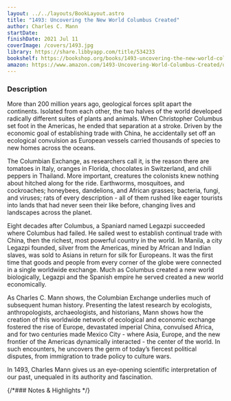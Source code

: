 ```yaml
---
layout: ../../layouts/BookLayout.astro
title: "1493: Uncovering the New World Columbus Created"
author: Charles C. Mann
startDate:
finishDate: 2021 Jul 11
coverImage: /covers/1493.jpg
library: https://share.libbyapp.com/title/534233
bookshelf: https://bookshop.org/books/1493-uncovering-the-new-world-columbus-created/9780307278241
amazon: https://www.amazon.com/1493-Uncovering-World-Columbus-Created/dp/0307278247/
---
```


<ReadingTime
  startDate  = {frontmatter.startDate}
  finishDate = {frontmatter.finishDate}
/>

### Description
More than 200 million years ago, geological forces split apart the continents. Isolated from each other, the two halves of the world developed radically different suites of plants and animals. When Christopher Columbus set foot in the Americas, he ended that separation at a stroke. Driven by the economic goal of establishing trade with China, he accidentally set off an ecological convulsion as European vessels carried thousands of species to new homes across the oceans.

The Columbian Exchange, as researchers call it, is the reason there are tomatoes in Italy, oranges in Florida, chocolates in Switzerland, and chili peppers in Thailand. More important, creatures the colonists knew nothing about hitched along for the ride. Earthworms, mosquitoes, and cockroaches; honeybees, dandelions, and African grasses; bacteria, fungi, and viruses; rats of every description - all of them rushed like eager tourists into lands that had never seen their like before, changing lives and landscapes across the planet.

Eight decades after Columbus, a Spaniard named Legazpi succeeded where Columbus had failed. He sailed west to establish continual trade with China, then the richest, most powerful country in the world. In Manila, a city Legazpi founded, silver from the Americas, mined by African and Indian slaves, was sold to Asians in return for silk for Europeans. It was the first time that goods and people from every corner of the globe were connected in a single worldwide exchange. Much as Columbus created a new world biologically, Legazpi and the Spanish empire he served created a new world economically.

As Charles C. Mann shows, the Columbian Exchange underlies much of subsequent human history. Presenting the latest research by ecologists, anthropologists, archaeologists, and historians, Mann shows how the creation of this worldwide network of ecological and economic exchange fostered the rise of Europe, devastated imperial China, convulsed Africa, and for two centuries made Mexico City - where Asia, Europe, and the new frontier of the Americas dynamically interacted - the center of the world. In such encounters, he uncovers the germ of today’s fiercest political disputes, from immigration to trade policy to culture wars.

In 1493, Charles Mann gives us an eye-opening scientific interpretation of our past, unequaled in its authority and fascination.

{/*### Notes & Highlights */}

<Fragment slot="buy">
  <BuyBook
    library   = {frontmatter.library}
    bookshelf = {frontmatter.bookshelf}
    amazon    = {frontmatter.amazon}
  />
</Fragment>
